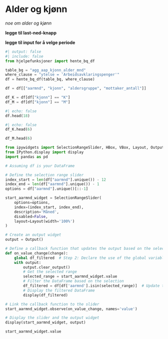 # Alder og kjønn

*noe om alder og kjønn*

**legge til last-ned-knapp**

**legge til input for å velge periode**


```python
#| output: false
#| include: false
from hjelpefunksjoner import hente_bq_df

table_bq = "agg_aap_kjonn_alder_mnd"
where_clause = "ytelse = 'Arbeidsavklaringspenger'"
df = hente_bq_df(table_bq, where_clause)

df = df[["aarmnd", "kjonn", "aldersgruppe", "mottaker_antall"]]

df_K = df[df["kjonn"] == "K"]
df_M = df[df["kjonn"] == "M"]
```

```python
#| echo: false
df.head(18)
```

```python
#| echo: false
df_K.head(6)

df_M.head(6)
```

<!-- make a input field for aarmnd-->
```python

from ipywidgets import SelectionRangeSlider, HBox, VBox, Layout, Output
from IPython.display import display
import pandas as pd

# Assuming df is your DataFrame

# Define the selection range slider
index_start = len(df["aarmnd"].unique()) - 12
index_end = len(df["aarmnd"].unique()) - 1
options = df["aarmnd"].unique()[::-1]

start_aarmnd_widget = SelectionRangeSlider(
    options=options,
    index=(index_start, index_end),
    description='Måned',
    disabled=False,
    layout=Layout(width='100%')
)

# Create an output widget
output = Output()

# Define a callback function that updates the output based on the selection
def on_value_change(change):
    global df_filtered  # Step 2: Declare the use of the global variable
    with output:
        output.clear_output()
        # Get the selected range
        selected_range = start_aarmnd_widget.value
        # Filter the DataFrame based on the selection
        df_filtered = df[df['aarmnd'].isin(selected_range)]  # Update the global variable
        # Display the filtered DataFrame
        display(df_filtered)

# Link the callback function to the slider
start_aarmnd_widget.observe(on_value_change, names='value')

# Display the slider and the output widget
display(start_aarmnd_widget, output)

```

```python
start_aarmnd_widget.value
```